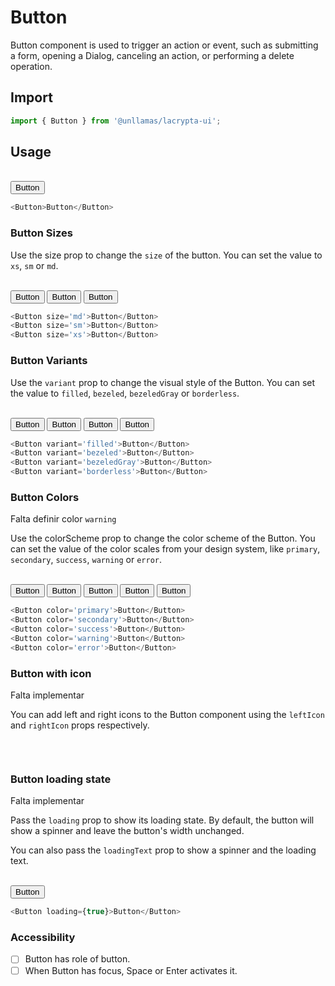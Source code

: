 
# Button

Button component is used to trigger an action or event, such as submitting a form, opening a Dialog, canceling an action, or performing a delete operation.

## Import

```js
import { Button } from '@unllamas/lacrypta-ui';
```

## Usage

<br />

<Card variant="outline" spacing={4}>
  <div>
    <Button>Button</Button>
  </div>
</Card>

```js
<Button>Button</Button>
```

### Button Sizes

Use the size prop to change the `size` of the button. You can set the value to `xs`, `sm` or `md`.

<br />

<Card variant="outline" spacing={4}>
  <Flex gap="sm" align="center">
    <Button size="md">Button</Button>
    <Button size="sm">Button</Button>
    <Button size="xs">Button</Button>
  </Flex>
</Card>

```js
<Button size='md'>Button</Button>
<Button size='sm'>Button</Button>
<Button size='xs'>Button</Button>
```

### Button Variants

Use the `variant` prop to change the visual style of the Button. You can set the value to `filled`, `bezeled`, `bezeledGray` or `borderless`.

<br />

<Card variant="outline" spacing={4}>
  <Flex gap="sm" align="center">
    <Button variant="filled">Button</Button>
    <Button variant="bezeled">Button</Button>
    <Button variant="bezeledGray">Button</Button>
    <Button variant="borderless">Button</Button>
  </Flex>
</Card>

```js
<Button variant='filled'>Button</Button>
<Button variant='bezeled'>Button</Button>
<Button variant='bezeledGray'>Button</Button>
<Button variant='borderless'>Button</Button>
```

### Button Colors

<Callout type="warning">Falta definir color `warning`</Callout>

Use the colorScheme prop to change the color scheme of the Button. You can set the value of the color scales from your design system, like `primary`, `secondary`, `success`, `warning` or `error`.

<br />

<Card variant="outline" spacing={4}>
  <Flex gap="sm" align="center">
    <Button color="primary">Button</Button>
    <Button color="secondary">Button</Button>
    <Button color="success">Button</Button>
    <Button color="warning">Button</Button>
    <Button color="error">Button</Button>
  </Flex>
</Card>

```js
<Button color='primary'>Button</Button>
<Button color='secondary'>Button</Button>
<Button color='success'>Button</Button>
<Button color='warning'>Button</Button>
<Button color='error'>Button</Button>
```

### Button with icon

<Callout type="error">Falta implementar</Callout>

You can add left and right icons to the Button component using the `leftIcon` and `rightIcon` props respectively.

<br />

<Card variant="outline" spacing={4}>
  <Flex gap="sm" align="center"></Flex>
</Card>

```js

```

### Button loading state

<Callout type="error">Falta implementar</Callout>

Pass the `loading` prop to show its loading state. By default, the button will show a spinner and leave the button's width unchanged.

You can also pass the `loadingText` prop to show a spinner and the loading text.

<br />

<Card variant="outline" spacing={4}>
  <Flex gap="sm" align="center">
    <Button loading={true}>Button</Button>
  </Flex>
</Card>

```js
<Button loading={true}>Button</Button>
```

### Accessibility

- [ ] Button has role of button.
- [ ] When Button has focus, Space or Enter activates it.
